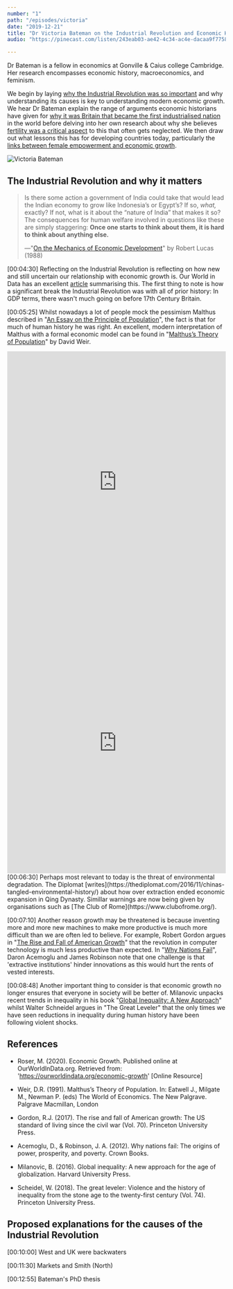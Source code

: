 ```yaml
---
number: "1"
path: "/episodes/victoria"
date: "2019-12-21"
title: "Dr Victoria Bateman on the Industrial Revolution and Economic History"
audio: "https://pinecast.com/listen/243eab03-ae42-4c34-ac4e-dacaa9f77581.mp3"

---
```


Dr Bateman is a fellow in economics at Gonville & Caius college Cambridge. Her research encompasses economic history, macroeconomics, and feminism.

We begin by laying [why the Industrial Revolution was so important]() and why understanding its causes is key to understanding modern economic growth. We hear Dr Bateman explain the range of arguments economic historians have given for [why it was Britain that became the first industrialised nation]() in the world before delving into her own research about why she believes [fertility was a critical aspect]() to this that often gets neglected. We then draw out what lessons this has for developing countries today, particularly the [links between female empowerment and economic growth]().

![Victoria Bateman](vb.png)

## The Industrial Revolution and why it matters

> Is there some action a government of India could take that would lead the Indian economy to grow like Indonesia’s or Egypt’s? If so, *what,* exactly? If not, what is it about the “nature of India” that makes it so? The consequences for human welfare involved in questions like these are simply staggering: **Once one starts to think about them, it is hard to think about anything else.**
>
> —"[On the Mechanics of Economic Development](https://www.parisschoolofeconomics.eu/docs/darcillon-thibault/lucasmechanicseconomicgrowth.pdf)" by Robert Lucas (1988)

[00:04:30] Reflecting on the Industrial Revolution is reflecting on how new and still uncertain our relationship with economic growth is. Our World in Data has an excellent [article](https://ourworldindata.org/economic-growth) summarising this. The first thing to note is how a significant break the Industrial Revolution was with all of prior history: In GDP terms, there wasn't much going on before 17th Century Britain.

[00:05:25] Whilst nowadays a lot of people mock the pessimism Malthus described in "[An Essay on the Principle of Population](http://www.esp.org/books/malthus/population/malthus.pdf)", the fact is that for much of human history he was right. An excellent, modern interpretation of Malthus with a formal economic model can be found in "[Malthus’s Theory of Population](https://link.springer.com/chapter/10.1007/978-1-349-21315-3_52)" by David Weir.

<iframe src="https://ourworldindata.org/grapher/GDP-per-capita-in-the-uk-since-1270?time=1270..2016" style="width: 100%; height: 600px; border: 0px none;"></iframe>
<iframe src="https://ourworldindata.org/grapher/the-malthusian-trap" style="width: 100%; height: 600px; border: 0px none;"></iframe>
[00:06:30] Perhaps most relevant to today is the threat of environmental degradation. The Diplomat [writes](https://thediplomat.com/2016/11/chinas-tangled-environmental-history/) about how over extraction ended economic expansion in Qing Dynasty. Simillar warnings are now being given by organisations such as [The Club of Rome](https://www.clubofrome.org/).

[00:07:10] Another reason growth may be threatened is because inventing more and more new machines to make more productive is much more difficult than we are often led to believe. For example, Robert Gordon argues in "[The Rise and Fall of American Growth](https://press.princeton.edu/books/hardcover/9780691147727/the-rise-and-fall-of-american-growth)" that the revolution in computer technology is much less productive than expected. In "[Why Nations Fail](http://whynationsfail.com/)", Daron Acemoglu and James Robinson note that one challenge is that 'extractive institutions' hinder innovations as this would hurt the rents of vested interests.

[00:08:48]  Another important thing to consider is that economic growth no longer ensures that everyone in society will be better of. Milanovic unpacks recent trends in inequality in his book "[Global Inequality: A New Approach](https://www.hup.harvard.edu/catalog.php?isbn=9780674737136)" whilst Walter Schneidel argues in "The Great Leveler" that the only times we have seen reductions in inequality during human history have been following violent shocks.

## References
- Roser, M. (2020). Economic Growth. Published online at OurWorldInData.org. Retrieved from: 'https://ourworldindata.org/economic-growth' [Online Resource]

- Weir, D.R. (1991). Malthus’s Theory of Population. In: Eatwell J., Milgate M., Newman P. (eds) The World of Economics. The New Palgrave. Palgrave Macmillan, London

- Gordon, R.J. (2017). The rise and fall of American growth: The US standard of living since the civil war (Vol. 70). Princeton University Press.

- Acemoglu, D., & Robinson, J. A. (2012). Why nations fail: The origins of power, prosperity, and poverty. Crown Books.

- Milanovic, B. (2016). Global inequality: A new approach for the age of globalization. Harvard University Press.

- Scheidel, W. (2018). The great leveler: Violence and the history of inequality from the stone age to the twenty-first century (Vol. 74). Princeton University Press.

## Proposed explanations for the causes of the Industrial Revolution

[00:10:00] West and UK were backwaters

[00:11:30] Markets and Smith (North)

[00:12:55] Bateman's PhD thesis